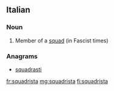 ==Italian==

===Noun===
{{it-noun||m||squadristi}} {{it-noun||f||squadriste}}

# Member of a [[squad]] (in Fascist times)

===Anagrams===
* [[squadrasti#Italian|squadrasti]]

[[fr:squadrista]]
[[mg:squadrista]]
[[fi:squadrista]]